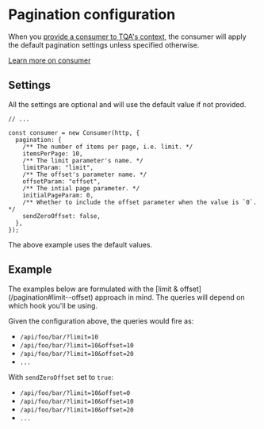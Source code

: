 
# Pagination configuration

When you [provide a consumer to TQA's context](/getting-started#quick-start),
the consumer will apply the default pagination settings unless specified
otherwise.

[Learn more on consumer](/consumer)

## Settings

All the settings are optional and will use the default value if not provided.

```tsx filename="./src/app/providers.tsx" {4-14}
// ...

const consumer = new Consumer(http, {
  pagination: {
    /** The number of items per page, i.e. limit. */
    itemsPerPage: 10,
    /** The limit parameter's name. */
    limitParam: "limit",
    /** The offset's parameter name. */
    offsetParam: "offset",
    /** The intial page parameter. */
    initialPageParam: 0,
    /** Whether to include the offset parameter when the value is `0`. */
    sendZeroOffset: false,
  },
});
```

<Callout type="info">
  The above example uses the default values.
</Callout>

## Example

<Callout type="info">
  The examples below are formulated with the [limit & offset](/pagination#limit--offset)
  approach in mind. The queries will depend on which hook you'll be using.
</Callout>

Given the configuration above, the queries would fire as:

- `/api/foo/bar/?limit=10`
- `/api/foo/bar/?limit=10&offset=10`
- `/api/foo/bar/?limit=10&offset=20`
- `...`

With `sendZeroOffset` set to `true`:

- `/api/foo/bar/?limit=10&offset=0`
- `/api/foo/bar/?limit=10&offset=10`
- `/api/foo/bar/?limit=10&offset=20`
- `...`
